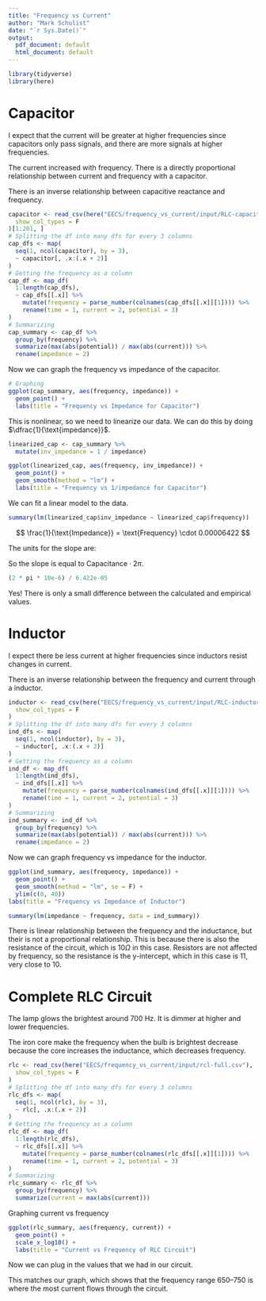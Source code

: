```yaml
---
title: "Frequency vs Current"
author: "Mark Schulist"
date: "`r Sys.Date()`"
output:
  pdf_document: default
  html_document: default
---
```


```r
library(tidyverse)
library(here)
```

# Capacitor 

I expect that the current will be greater at higher frequencies since capacitors only pass signals, and there are more signals at higher frequencies. 

The current increased with frequency. There is a directly proportional relationship between current and frequency with a capacitor. 

 
\begin{align*}
X_c &= \frac{1}{2\pi f C} \\
&= \frac{[s]}{[F]} \\
&= \frac{[s][V]}{[C]} \\
&= \frac{[V]}{[A]}
\end{align*}
 

There is an inverse relationship between capacitive reactance and frequency. 
```r
capacitor <- read_csv(here("EECS/frequency_vs_current/input/RLC-capacitor.csv"),
  show_col_types = F
)[1:201, ]
# Splitting the df into many dfs for every 3 columns
cap_dfs <- map(
  seq(1, ncol(capacitor), by = 3),
  ~ capacitor[, .x:(.x + 2)]
)
# Getting the frequency as a column
cap_df <- map_df(
  1:length(cap_dfs),
  ~ cap_dfs[[.x]] %>%
    mutate(frequency = parse_number(colnames(cap_dfs[[.x]][1]))) %>%
    rename(time = 1, current = 2, potential = 3)
)
# Summarizing
cap_summary <- cap_df %>%
  group_by(frequency) %>%
  summarize(max(abs(potential)) / max(abs(current))) %>%
  rename(impedance = 2)
```

Now we can graph the frequency vs impedance of the capacitor. 
```r
# Graphing
ggplot(cap_summary, aes(frequency, impedance)) +
  geom_point() +
  labs(title = "Frequency vs Impedance for Capacitor")
```

This is nonlinear, so we need to linearize our data. We can do this by doing $\dfrac{1}{\text{impedance}}$. 
```r
linearized_cap <- cap_summary %>%
  mutate(inv_impedance = 1 / impedance)

ggplot(linearized_cap, aes(frequency, inv_impedance)) +
  geom_point() +
  geom_smooth(method = "lm") +
  labs(title = "Frequency vs 1/impedance for Capacitor")
```

We can fit a linear model to the data. 
```r
summary(lm(linearized_cap$inv_impedance ~ linearized_cap$frequency))
```

$$
\frac{1}{\text{Impedance}} = \text{Frequency} \cdot 0.00006422
$$

The units for the slope are:

\begin{gather*}
\frac{1}{\text{impedance} \cdot \text{frequency}} \\
{[s]^2}
\end{gather*}

\begin{align*}
X_c &= \frac{1}{2\pi f C} \\
\frac{1}{X_c} &= 2\pi f C
\end{align*}
 

So the slope is equal to $\text{Capacitance} \cdot 2\pi$. 

```r
(2 * pi * 10e-6) / 6.422e-05
```

Yes! There is only a small difference between the calculated and empirical values. 

# Inductor

I expect there be less current at higher frequencies since inductors resist changes in current. 

There is an inverse relationship between the frequency and current through a inductor. 

```r
inductor <- read_csv(here("EECS/frequency_vs_current/input/RLC-inductor.csv"),
  show_col_types = F
)
# Splitting the df into many dfs for every 3 columns
ind_dfs <- map(
  seq(1, ncol(inductor), by = 3),
  ~ inductor[, .x:(.x + 2)]
)
# Getting the frequency as a column
ind_df <- map_df(
  1:length(ind_dfs),
  ~ ind_dfs[[.x]] %>%
    mutate(frequency = parse_number(colnames(ind_dfs[[.x]][1]))) %>%
    rename(time = 1, current = 2, potential = 3)
)
# Summarizing
ind_summary <- ind_df %>%
  group_by(frequency) %>%
  summarize(max(abs(potential)) / max(abs(current))) %>%
  rename(impedance = 2)
```

Now we can graph frequency vs impedance for the inductor. 

```r
ggplot(ind_summary, aes(frequency, impedance)) +
  geom_point() +
  geom_smooth(method = "lm", se = F) +
  ylim(c(0, 40))
labs(title = "Frequency vs Impedance of Inductor")
```

```r
summary(lm(impedance ~ frequency, data = ind_summary))
```


There is linear relationship between the frequency and the inductance, but their is not a proportional relationship. This is because there is also the resistance of the circuit, which is $10 \Omega$ in this case. Resistors are not affected by frequency, so the resistance is the y-intercept, which in this case is 11, very close to 10. 

# Complete RLC Circuit

The lamp glows the brightest around 700 Hz. It is dimmer at higher and lower frequencies. 

The iron core make the frequency when the bulb is brightest decrease because the core increases the inductance, which decreases frequency. 

```r
rlc <- read_csv(here("EECS/frequency_vs_current/input/rcl-full.csv"),
  show_col_types = F
)
# Splitting the df into many dfs for every 3 columns
rlc_dfs <- map(
  seq(1, ncol(rlc), by = 3),
  ~ rlc[, .x:(.x + 2)]
)
# Getting the frequency as a column
rlc_df <- map_df(
  1:length(rlc_dfs),
  ~ rlc_dfs[[.x]] %>%
    mutate(frequency = parse_number(colnames(rlc_dfs[[.x]][1]))) %>%
    rename(time = 1, current = 2, potential = 3)
)
# Summarizing
rlc_summary <- rlc_df %>%
  group_by(frequency) %>%
  summarize(current = max(abs(current)))
```

Graphing current vs frequency

```r
ggplot(rlc_summary, aes(frequency, current)) +
  geom_point() +
  scale_x_log10() +
  labs(title = "Current vs Frequency of RLC Circuit")
```


\begin{align*}
\frac{1}{2 \pi fL} &= 2 \pi fC \\
1 &= 4 \pi^2 f^2CL \\
f^2 &= \frac{1}{4 \pi CL} \\
f &= \frac{1}{2 \pi \sqrt{CL}}
\end{align*}

Now we can plug in the values that we had in our circuit. 

\begin{align*}
f &= \frac{1}{2 \pi \sqrt{0.005 \cdot 0.00001}} \\
f &\approx 711.76
\end{align*}

This matches our graph, which shows that the frequency range 650--750 is where the most current flows through the circuit. 
